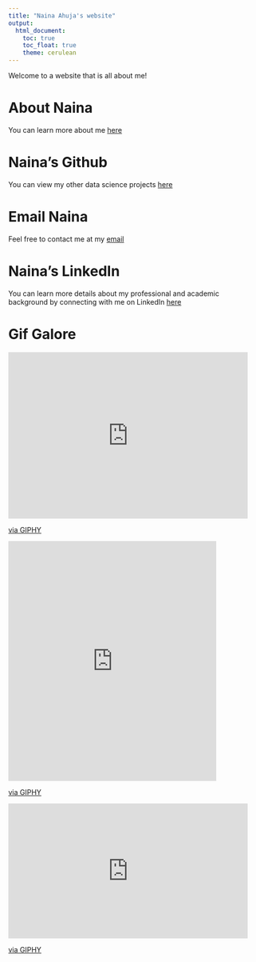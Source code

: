 ```yaml
---
title: "Naina Ahuja's website"
output: 
  html_document:
    toc: true
    toc_float: true
    theme: cerulean
---
```


Welcome to a website that is all about me! 

# About Naina

You can learn more about me [here](Naina-s-Academic---Professional-Experience.html)

# Naina's Github 
You can view my other data science projects [here](https://github.com/nja2140/)

# Email Naina
Feel free to contact me at my [email](naina.jessica@gmail.com)

# Naina's LinkedIn
You can learn more details about my professional and academic background by connecting with me on LinkedIn [here](https://www.linkedin.com/in/naina-ahuja-429992b7/)

# Gif Galore

<iframe src="https://giphy.com/embed/EPcvhM28ER9XW" width="480" height="333" frameBorder="0" class="giphy-embed" allowFullScreen></iframe><p><a href="https://giphy.com/gifs/panda-angry-breaking-EPcvhM28ER9XW">via GIPHY</a></p>

<iframe src="https://giphy.com/embed/l1K9DEnvb9hJZ8jgA" width="417" height="480" frameBorder="0" class="giphy-embed" allowFullScreen></iframe><p><a href="https://giphy.com/gifs/reactionseditor-dancing-hot-dog-l1K9DEnvb9hJZ8jgA">via GIPHY</a></p>

<iframe src="https://giphy.com/embed/E3L5goMMSoAAo" width="480" height="270" frameBorder="0" class="giphy-embed" allowFullScreen></iframe><p><a href="https://giphy.com/gifs/amy-schumer-E3L5goMMSoAAo">via GIPHY</a></p>